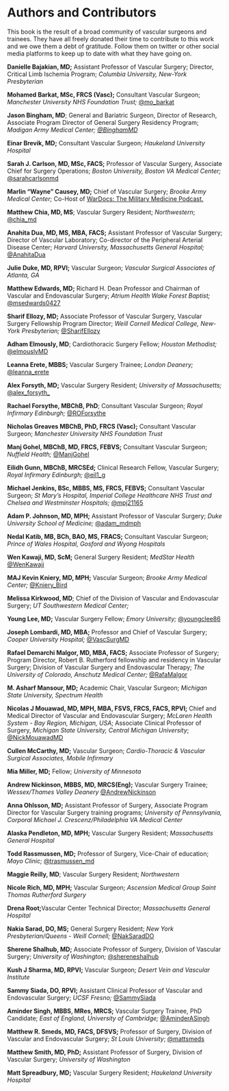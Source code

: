 # Authors and Contributors {.unnumbered}

This book is the result of a broad community of vascular surgeons and trainees. They have all freely donated their time to contribute to this work and we owe them a debt of gratitude. Follow them on twitter or other social media platforms to keep up to date with what they have going on.

**Danielle Bajakian, MD;** Assistant Professor of Vascular Surgery; Director, Critical Limb Ischemia Program; *Columbia University, New-York Presbyterian*

**Mohamed Barkat, MSc, FRCS (Vasc);** Consultant Vascular Surgeon; *Manchester University NHS Foundation Trust;* [\@mo_barkat](https://twitter.com/mo_barkat)

**Jason Bingham, MD**; General and Bariatric Surgeon, Director of Research, Associate Program Director of General Surgery Residency Program; *Madigan Army Medical Center; [\@BinghamMD](https://twitter.com/binghammd)*

**Einar Brevik, MD;** Consultant Vascular Surgeon; *Haukeland University Hospital*

**Sarah J. Carlson, MD, MSc, FACS;** Professor of Vascular Surgery, Associate Chief for Surgery Operations; *Boston University, Boston VA Medical Center;* [\@sarahcarlsonmd](https://twitter.com/sarahcarlsonmd?lang=en)

**Marlin "Wayne" Causey, MD;** Chief of Vascular Surgery; *Brooke Army Medical Center;* Co-Host of [WarDocs: The Military Medicine Podcast.](https://www.wardocspodcast.com)

**Matthew Chia, MD, MS**; Vascular Surgery Resident; *Northwestern*; [\@chia_md](https://twitter.com/chia_md?lang=en)

**Anahita Dua, MD, MS, MBA, FACS;** Assistant Professor of Vascular Surgery; Director of Vascular Laboratory; Co-director of the Peripheral Arterial Disease Center; *Harvard University, Massachusetts General Hospital;* [\@AnahitaDua](https://twitter.com/anahitadua)

**Julie Duke, MD, RPVI;** Vascular Surgeon; *Vascular Surgical Associates of Atlanta, GA*

**Matthew Edwards, MD;** Richard H. Dean Professor and Chairman of Vascular and Endovascular Surgery; *Atrium Health Wake Forest Baptist;* [\@msedwards0427](https://mobile.twitter.com/msedwards0427)

**Sharif Ellozy, MD;** Associate Professor of Vascular Surgery, Vascular Surgery Fellowship Program Director; *Weill Cornell Medical College, New-York Presbyterian;* [\@SharifEllozy](https://twitter.com/sharifellozy)

**Adham Elmously, MD**; Cardiothoracic Surgery Fellow; *Houston Methodist;* [\@elmouslyMD](https://twitter.com/elmouslymd?lang=en)

**Leanna Erete, MBBS;** Vascular Surgery Trainee; *London Deanery;* [\@leanna_erete](https://twitter.com/leanna_erete?lang=en)

**Alex Forsyth, MD;** Vascular Surgery Resident; *University of Massachusetts;* [\@alex_forsyth\_](https://twitter.com/alex_forsyth_)

**Rachael Forsythe, MBChB, PhD**; Consultant Vascular Surgeon; *Royal Infirmary Edinburgh;* [\@ROForsythe](https://twitter.com/roforsythe?lang=en)

**Nicholas Greaves MBChB, PhD, FRCS (Vasc);** Consultant Vascular Surgeon; *Manchester University NHS Foundation Trust*

**Manj Gohel, MBChB, MD, FRCS, FEBVS;** Consultant Vascular Surgeon; *Nuffield Health;* [\@ManjGohel](https://twitter.com/manjgohel)

**Eilidh Gunn, MBChB, MRCSEd;** Clinical Research Fellow, Vascular Surgery; *Royal Infirmary Edinburgh;* [\@eil1_g](https://twitter.com/eil1_g)

**Michael Jenkins, BSc, MBBS, MS, FRCS, FEBVS;** Consultant Vascular Surgeon; *St Mary's Hospital, Imperial College Healthcare NHS Trust and Chelsea and Westminster Hospitals;* [\@mpj21165](https://mobile.twitter.com/mpj21165)

**Adam P. Johnson, MD, MPH;** Assistant Professor of Vascular Surgery; *Duke University School of Medicine;* [\@adam_mdmph](https://twitter.com/adam_mdmph?lang=en)

**Nedal Katib, MB, BCh, BAO, MS, FRACS;** Consultant Vascular Surgeon; *Prince of Wales Hospital, Gosford and Wyong Hospitals*

**Wen Kawaji, MD, ScM;** General Surgery Resident; *MedStar Health* [\@WenKawaji](https://twitter.com/wenkawaji?lang=en)

**MAJ Kevin Kniery, MD, MPH;** Vascular Surgeon; *Brooke Army Medical Center;* [\@Kniery_Bird](https://twitter.com/kniery_bird)

**Melissa Kirkwood, MD**; Chief of the Division of Vascular and Endovascular Surgery; *UT Southwestern Medical Center;*

**Young Lee, MD;** Vascular Surgery Fellow; *Emory University;* [\@youngclee86](https://twitter.com/youngclee86)

**Joseph Lombardi, MD, MBA;** Professor and Chief of Vascular Surgery; *Cooper University Hospital;* [\@VascSurgMD](https://twitter.com/vascsurgmd)

**Rafael Demarchi Malgor, MD, MBA, FACS;** Associate Professor of Surgery; Program Director, Robert B. Rutherford fellowship and residency in Vascular Surgery; Division of Vascular Surgery and Endovascular Therapy; *The University of Colorado, Anschutz Medical Center;* [\@RafaMalgor](https://twitter.com/rafamalgor)

**M. Asharf Mansour, MD;** Academic Chair, Vascular Surgeon; *Michigan State University, Spectrum Health*

**Nicolas J Mouawad, MD, MPH, MBA, FSVS, FRCS, FACS, RPVI;** Chief and Medical Director of Vascular and Endovascular Surgery; *McLaren Health System - Bay Region, Michigan, USA*; Associate Clinical Professor of Surgery, *Michigan State University, Central Michigan University*; [\@NickMouawadMD](https://twitter.com/nickmouawadmd?lang=en)

**Cullen McCarthy, MD;** Vascular Surgeon; *Cardio-Thoracic & Vascular Surgical Associates, Mobile Infirmary*

**Mia Miller, MD;** Fellow; *University of Minnesota*

**Andrew Nickinson, MBBS, MD, MRCS(Eng);** Vascular Surgery Trainee; *Wessex/Thames Valley Deanery* [\@AndrewNickinson](https://twitter.com/andrewnickinson)

**Anna Ohlsson, MD;** Assistant Professor of Surgery, Associate Program Director for Vascular Surgery training programs; *University of Pennsylvania,* *Corporal Michael J. Crescenz/Philadelphia VA Medical Center*

**Alaska Pendleton, MD, MPH;** Vascular Surgery Resident; *Massachusetts General Hospital*

**Todd Rassmussen, MD;** Professor of Surgery, Vice-Chair of education; *Mayo Clinic;* [\@trasmussen_md](https://mobile.twitter.com/trasmussen_md)

**Maggie Reilly, MD**; Vascular Surgery Resident; *Northwestern*

**Nicole Rich, MD, MPH;** Vascular Surgeon; *Ascension Medical Group Saint Thomas Rutherford Surgery*

**Drena Root;**Vascular Center Technical Director; *Massachusetts General Hospital*

**Nakia Sarad, DO, MS;** General Surgery Resident; *New York Presbyterian/Queens - Weill Cornell;* [\@NakSaradDO](https://mobile.twitter.com/NakSaradDO)

**Sherene Shalhub, MD;** Associate Professor of Surgery, Division of Vascular Surgery; *University of Washington;* [\@shereneshalhub](https://twitter.com/shereneshalhub)

**Kush J Sharma, MD, RPVI;** Vascular Surgeon; *Desert Vein and Vascular Institute*

**Sammy Siada, DO, RPVI;** Assistant Clinical Professor of Vascular and Endovascular Surgery; *UCSF Fresno;* [\@SammySiada](https://twitter.com/sammysiada)

**Aminder Singh, MBBS, MRes, MRCS;** Vascular Surgery Trainee, PhD Candidate; *East of England, University of Cambridge;* [\@AminderASingh](https://twitter.com/aminderasingh)

**Matthew R. Smeds, MD, FACS, DFSVS;** Professor of Surgery, Division of Vascular and Endovascular Surgery; *St Louis University*; [\@mattsmeds](https://twitter.com/mattsmeds?lang=en)

**Matthew Smith, MD, PhD;** Assistant Professor of Surgery, Division of Vascular Surgery; *University of Washington*

**Matt Spreadbury, MD;** Vascular Surgery Resident; *Haukeland University Hospital*
